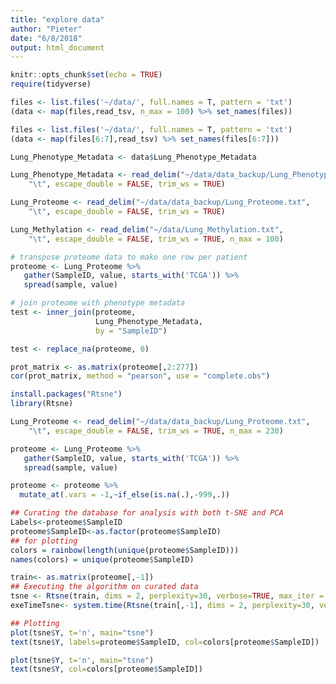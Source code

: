 ```yaml
---
title: "explore data"
author: "Pieter"
date: "6/8/2018"
output: html_document
---
```


```r
knitr::opts_chunk$set(echo = TRUE)
require(tidyverse)
```

```r

files <- list.files('~/data/', full.names = T, pattern = 'txt')
(data <- map(files,read_tsv, n_max = 100) %>% set_names(files))

files <- list.files('~/data/', full.names = T, pattern = 'txt')
(data <- map(files[6:7],read_tsv) %>% set_names(files[6:7]))

Lung_Phenotype_Metadata <- data$Lung_Phenotype_Metadata

Lung_Phenotype_Metadata <- read_delim("~/data/data_backup/Lung_Phenotype_Metadata.txt", 
    "\t", escape_double = FALSE, trim_ws = TRUE)

Lung_Proteome <- read_delim("~/data/data_backup/Lung_Proteome.txt", 
    "\t", escape_double = FALSE, trim_ws = TRUE)

Lung_Methylation <- read_delim("~/data/Lung_Methylation.txt", 
    "\t", escape_double = FALSE, trim_ws = TRUE, n_max = 100)

```

```r

# transpose proteome data to make one row per patient
proteome <- Lung_Proteome %>%
   gather(SampleID, value, starts_with('TCGA')) %>% 
   spread(sample, value) 

# join proteome with phenotype metadata
test <- inner_join(proteome,
                   Lung_Phenotype_Metadata, 
                   by = "SampleID")

```



```r

test <- replace_na(proteome, 0)

prot_matrix <- as.matrix(proteome[,2:277])
cor(prot_matrix, method = "pearson", use = "complete.obs")

```

```r
install.packages("Rtsne")
library(Rtsne)

Lung_Proteome <- read_delim("~/data/data_backup/Lung_Proteome.txt", 
    "\t", escape_double = FALSE, trim_ws = TRUE, n_max = 230)

proteome <- Lung_Proteome %>%
   gather(SampleID, value, starts_with('TCGA')) %>% 
   spread(sample, value) 

proteome <- proteome %>% 
  mutate_at(.vars = -1,~if_else(is.na(.),-999,.))

## Curating the database for analysis with both t-SNE and PCA
Labels<-proteome$SampleID
proteome$SampleID<-as.factor(proteome$SampleID)
## for plotting
colors = rainbow(length(unique(proteome$SampleID)))
names(colors) = unique(proteome$SampleID)

train<- as.matrix(proteome[,-1])
## Executing the algorithm on curated data
tsne <- Rtsne(train, dims = 2, perplexity=30, verbose=TRUE, max_iter = 500)
exeTimeTsne<- system.time(Rtsne(train[,-1], dims = 2, perplexity=30, verbose=TRUE, max_iter = 500))

## Plotting
plot(tsne$Y, t='n', main="tsne")
text(tsne$Y, labels=proteome$SampleID, col=colors[proteome$SampleID])

plot(tsne$Y, t='n', main="tsne")
text(tsne$Y, col=colors[proteome$SampleID])
```












